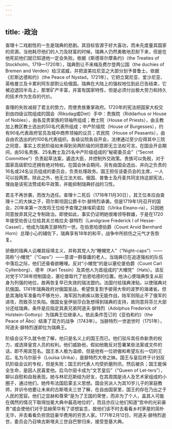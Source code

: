 ```yaml
---
---
---
```

title: ·政治
---




查理十二戏剧性的一生是瑞典的悲剧。其目标皆源于好大喜功，而未先度量其国家的资源。当他耗尽他们的人力及财富的时候，瑞典人仍然勇敢地忍耐下来，但是在他死前他们就已知道他一定会失败。依据《斯德哥尔摩条约》（the Treaties of Stockholm，1719—1720年），瑞典割让不来梅及费尔登两公国（the duchies of Bremen and Verden）给汉诺威，并把波美拉尼亚之大部分划予普鲁士。依据《尼斯达德和约》（the Peace of Nystad，1721年），它把立窝尼亚、爱沙尼亚、英格曼兰及卡累利阿东部割让给俄国。瑞典在大陆上的强权地位到此已告结束，它被迫退回半岛上，那里矿产丰富，并富有国家特性，但是必须付出极大劳力和持久的技术作为生存的代价。

查理的失败减弱了君主的势力，而使贵族重掌政府。1720年的宪法把国家大权交到由四级议院组成的国会（Riksdag或Diet）手中：贵族院（Riddarhus or House of Nobles），由各显贵家族的领袖所组成；教士院（House of Priests），由主教加上教区教士选出的50名代表所组成；中产阶级院（House of Burgesses），约有90名代表政府官员及城中商界领袖的议员；农民院（House of Peasants），由自由农选出的约100名代表组织。各级议院各自开会，法律通过至少应得其中三院之同意，事实上农民阶级如未得到另两阶级的同意即无立法权可言。在国会开会期间，由50名贵族、25名教士及25名中产阶级组成的“秘密委员会”（“Secret Committee”）负责起草法案，遴选大臣，并控制外交政策。贵族可以免税，对于国家高级职位还拥有绝对特权。在国会休会期间，另有由国会选出、并向之负责的16名或24名议员组成的委员会，负责处理政务。国王担任该委员会的主席，一人可以投两票。除此之外，他无立法大权。俄国、普鲁士及丹麦共同支持这部宪法，理由是该宪法赞成和平政策，并能抑制瑞典好战的习性。

君主不再世袭，而改为选任。查理十二死后（1718年11月30日），其王位本应由查理十二的大妹之子，荷尔斯坦因公爵卡尔·腓特烈承袭。但是1719年1月召开的国会，20年来第一次改将王位给予查理之妹埃莉诺拉（Ulrika Eleano-ra），只因她同意放弃其兄之专制政治。即使如此，事实仍证明她很难领导群雄，于是在1720年接受劝告让位给其夫兰格拉夫·腓特烈（Landgrave Frederick I of Hesse-Cassel），他成为瑞典王腓特烈一世。在伯恩哈德伯爵（Count Arvid Bernhard Horn）总理小心的辅佐下，瑞典享有18年的和平，战争中所损伤之元气才告恢复。

骄傲的瑞典人讥嘲其绥靖主义，并称其党人为“睡帽党人”（“Night-caps”）——简称“小帽党”（“Caps”）——意谓一群昏庸的老人，当瑞典已在追逐强权的队伍中落后之际，他们还昏昏欲睡哩。反对“小帽党”的是以塞伦堡伯爵（Count Carl Cyllenborg）、德辛（Karl Tessin）及其他人为首组成的“大帽党”（Hats）。该反对党于1738年控制国会，塞伦堡取代了伯恩哈德的位置。他决心使瑞典恢复从前身为列强的地位，故再恢复早已失效的瑞法盟约。法国付给瑞典津贴，以使瑞典对抗俄国。1741年瑞典政府对俄国宣战，希望恢复割予彼得大帝的波罗的海诸省。但是其海陆军准备均不够充分，海军因为痢疾以致无能作战，陆军则阻止不了俄军的进攻，而致芬兰失陷。俄国女皇伊丽莎白急想得到瑞典的支持，故同意将芬兰大部分还给瑞典，条件是应指定其表兄弟阿道夫·腓特烈（Adolphus Frederick of Holstein-Gottorp）为瑞典王位继承人。依此条件签订的《亚伯和约》（the Peace of Åbo）结束了双方的战争（1743年）。当腓特烈一世逝世时（1751年），阿道夫·腓特烈遂即位为瑞典王。

阶级会议不久就令他了解，他只是名义上的国王而已。他们驳斥其任命新贵的权力，或选择皇宫人员的权利。他们威胁他，假如他敢反对签署某些法案或文件的话，即不用其签名。国王本人极为温顺，但是他有一位骄傲和希望左右一切的王后，名为乌尔丽卡（Louïsa Ulrika），是腓特烈大帝之妹。国王与皇后终于计划反抗阶级会议的专权，但是失败；国王的代表人均受折磨刑讯，然后被杀；国王能保全生命，是因人民喜爱他。后乌尔丽卡成为“文艺皇后”（“Queen of Let-ters”），聊以自慰和自我表现。她与林尼厄斯结为好友，在其周围是诗人及艺术家组成的小圈子，通过他们，她传布法国启蒙主义思想。国会另派人为其10岁儿子的家庭教师，并训令他要让未来的古斯塔夫三世了解，在自由国家里，国王的存在乃出之于人民的宽容。他们之显赫和尊荣“是为了王国的荣誉，而非为了个人，盖其人可能在偶然的情况下取得加冕大典中最高地位的”，而且亦应让他们知道“宫中的光彩豪贵”或会使他们对于显赫荣华有了谬想妄念，故他们该不时去看看乡村茅屋的简朴无华，并去看看负担宫廷豪华费用的穷苦人家。1771年2月12日，阿道夫·腓特烈逝世，委员会乃召唤古斯塔夫三世自巴黎归来，接受登基大典。